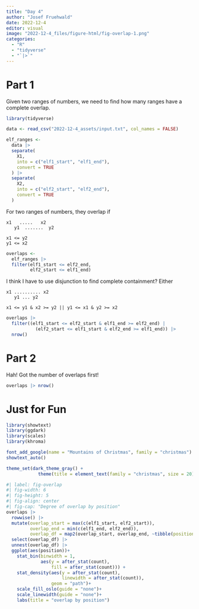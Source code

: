 ```yaml
---
title: "Day 4"
author: "Josef Fruehwald"
date: 2022-12-4
editor: visual
image: "2022-12-4_files/figure-html/fig-overlap-1.png"
categories:
  - "R"
  - "tidyverse"
  - "`|>`"
---
```


# Part 1

Given two ranges of numbers, we need to find how many ranges have a complete overlap.

```r
library(tidyverse)
```

```r
data <- read_csv("2022-12-4_assets/input.txt", col_names = FALSE)
```

```r
elf_ranges <- 
  data |>
  separate(
    X1, 
    into = c("elf1_start", "elf1_end"),
    convert = TRUE
  ) |>
  separate(
    X2,
    into = c("elf2_start", "elf2_end"),
    convert = TRUE
  )
```

For two ranges of numbers, they overlap if

    x1   .....   x2
       y1  .......  y2
       
    x1 <= y2
    y1 <= x2

```r
overlaps <- 
  elf_ranges |>
  filter(elf1_start <= elf2_end,
         elf2_start <= elf1_end)
```

I think I have to use disjunction to find complete containment? Either

    x1 .......... x2
       y1 ... y2
       
    x1 <= y1 & x2 >= y2 || y1 <= x1 & y2 >= x2

```r
overlaps |>
  filter((elf1_start <= elf2_start & elf1_end >= elf2_end) | 
           (elf2_start <= elf1_start & elf2_end >= elf1_end)) |>
  nrow()
```

# Part 2

Hah! Got the number of overlaps first!

```r
overlaps |> nrow()
```

# Just for Fun

```r
library(showtext)
library(ggdark)
library(scales)
library(khroma)

font_add_google(name = "Mountains of Christmas", family = "christmas")
showtext_auto()

theme_set(dark_theme_gray() + 
            theme(title = element_text(family = "christmas", size = 20)))
```

```r
#| label: fig-overlap
#| fig-width: 6
#| fig-height: 5
#| fig-align: center
#| fig-cap: "Degree of overlap by position"
overlaps |>
  rowwise() |>
  mutate(overlap_start = max(c(elf1_start, elf2_start)),
         overlap_end = min(c(elf1_end, elf2_end)),
         overlap_df = map2(overlap_start, overlap_end, ~tibble(position = .x:.y))) |>
  select(overlap_df) |>
  unnest(overlap_df) |>
  ggplot(aes(position))+
    stat_bin(binwidth = 1,
             aes(y = after_stat(count), 
                 fill = after_stat(count))) +
    stat_density(aes(y = after_stat(count),
                     linewidth = after_stat(count)), 
                 geom = "path")+
    scale_fill_oslo(guide = "none")+
    scale_linewidth(guide = "none")+
    labs(title = "overlap by position")

```
